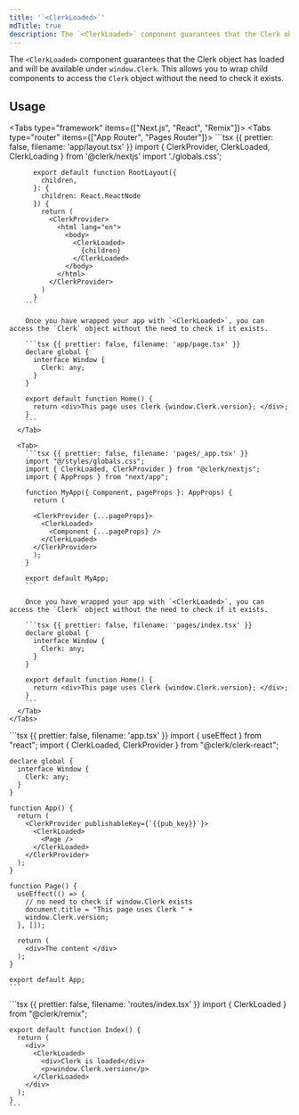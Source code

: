```yaml
---
title: '`<ClerkLoaded>`'
mdTitle: true
description: The `<ClerkLoaded>` component guarantees that the Clerk object has loaded and will be available under `window.Clerk`. This allows you to wrap child components to access the Clerk object without the need to check it exists.
---
```


The `<ClerkLoaded>` component guarantees that the Clerk object has loaded and will be available under `window.Clerk`. This allows you to wrap child components to access the `Clerk` object without the need to check it exists.

## Usage

<Tabs type="framework" items={["Next.js", "React", "Remix"]}>
  <Tab>
    <Tabs type="router" items={["App Router", "Pages Router"]}>
      <Tab>
        ```tsx {{ prettier: false, filename: 'app/layout.tsx' }}
          import { ClerkProvider, ClerkLoaded, ClerkLoading } from '@clerk/nextjs'
          import './globals.css';

          export default function RootLayout({
            children,
          }: {
            children: React.ReactNode
          }) {
            return (
              <ClerkProvider>
                <html lang="en">
                  <body>
                    <ClerkLoaded>
                      {children}
                    </ClerkLoaded>
                  </body>
                </html>
              </ClerkProvider>
            )
          }
        ```

        Once you have wrapped your app with `<ClerkLoaded>`, you can access the `Clerk` object without the need to check if it exists.

        ```tsx {{ prettier: false, filename: 'app/page.tsx' }}
        declare global {
          interface Window {
            Clerk: any;
          }
        }

        export default function Home() {
          return <div>This page uses Clerk {window.Clerk.version}; </div>;
        }
        ```
      </Tab>

      <Tab>
        ```tsx {{ prettier: false, filename: 'pages/_app.tsx' }}
        import "@/styles/globals.css";
        import { ClerkLoaded, ClerkProvider } from "@clerk/nextjs";
        import { AppProps } from "next/app";

        function MyApp({ Component, pageProps }: AppProps) {
          return (

          <ClerkProvider {...pageProps}>
            <ClerkLoaded>
              <Component {...pageProps} />
            </ClerkLoaded>
          </ClerkProvider>
          );
        }

        export default MyApp;
        ```

        Once you have wrapped your app with `<ClerkLoaded>`, you can access the `Clerk` object without the need to check if it exists.

        ```tsx {{ prettier: false, filename: 'pages/index.tsx' }}
        declare global {
          interface Window {
            Clerk: any;
          }
        }

        export default function Home() {
          return <div>This page uses Clerk {window.Clerk.version}; </div>;
        }
        ```
      </Tab>
    </Tabs>
  </Tab>

  <Tab>
    ```tsx {{ prettier: false, filename: 'app.tsx' }}
    import { useEffect } from "react";
    import { ClerkLoaded, ClerkProvider } from "@clerk/clerk-react";

    declare global {
      interface Window {
        Clerk: any;
      }
    }

    function App() {
      return (
        <ClerkProvider publishableKey={`{{pub_key}}`}>
          <ClerkLoaded>
            <Page />
          </ClerkLoaded>
        </ClerkProvider>
      );
    }

    function Page() {
      useEffect(() => {
        // no need to check if window.Clerk exists
        document.title = "This page uses Clerk " +
        window.Clerk.version;
      }, []);

      return (
        <div>The content </div>
      );
    }

    export default App;
    ```
  </Tab>

  <Tab>
    ```tsx {{ prettier: false, filename: 'routes/index.tsx' }}
    import { ClerkLoaded } from "@clerk/remix";

    export default function Index() {
      return (
        <div>
          <ClerkLoaded>
            <div>Clerk is loaded</div>
            <p>window.Clerk.version</p>
          </ClerkLoaded>
        </div>
      );
    }
    ```
  </Tab>
</Tabs>
